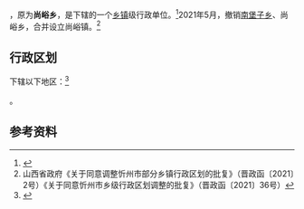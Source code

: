 {{中国乡级行政区|14/09/32/202/000
| 政府驻地 = 西尚峪村
}}

'''{{PAGENAMEBASE}}'''，原为'''尚峪乡'''，是{{PRC admin/fullname|14/09/32/202/000|3}}下辖的一个[[乡镇|乡镇]]级行政单位。<ref>{{PRC admin/ref sgc|{{PRC admin/parent|14/09/32/202/000}}}}</ref>2021年5月，撤销[[南堡子乡|南堡子乡]]、尚峪乡，合并设立尚峪镇。<ref>山西省政府《关于同意调整忻州市部分乡镇行政区划的批复》（晋政函〔2021〕2号）《关于同意忻州市乡级行政区划调整的批复》（晋政函〔2021〕36号）</ref>

== 行政区划 ==
{{PAGENAMEBASE}}下辖以下地区：<ref>{{PRC admin/ref sgc|14/09/32/202/000}}</ref>

{{PRC admin/children|14/09/32/202/000}}。

== 参考资料 ==
{{reflist}}

{{PRC admin/navcat|14/09/32/202/000}}